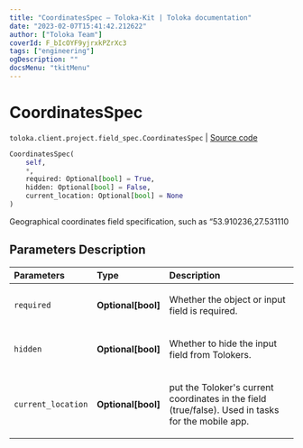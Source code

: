 ```yaml
---
title: "CoordinatesSpec — Toloka-Kit | Toloka documentation"
date: "2023-02-07T15:41:42.212622"
author: ["Toloka Team"]
coverId: F_bIcOYF9yjrxkPZrXc3
tags: ["engineering"]
ogDescription: ""
docsMenu: "tkitMenu"
---
```


# CoordinatesSpec
`toloka.client.project.field_spec.CoordinatesSpec` | [Source code](https://github.com/Toloka/toloka-kit/blob/v1.1.3/src/client/project/field_spec.py#L124)

```python
CoordinatesSpec(
    self,
    *,
    required: Optional[bool] = True,
    hidden: Optional[bool] = False,
    current_location: Optional[bool] = None
)
```

Geographical coordinates field specification, such as “53.910236,27.531110

## Parameters Description

| Parameters | Type | Description |
| :----------| :----| :-----------|
`required`|**Optional\[bool\]**|<p>Whether the object or input field is required.</p>
`hidden`|**Optional\[bool\]**|<p>Whether to hide the input field from Tolokers.</p>
`current_location`|**Optional\[bool\]**|<p>put the Toloker&#x27;s current coordinates in the field (true/false). Used in tasks for the mobile app.</p>